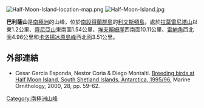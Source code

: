 [[Image:Half-Moon-Island-location-map.png|thumb]]
[[Image:Half-Moon-Island.jpg|thumb]]

{{coord|62|35|46|S|59|53|53.4|W|display=title}}

'''巴利薩山'''是[[南極洲|南極洲]]的山峰，位於[[南設得蘭群島|南設得蘭群島]]的[[利文斯頓島|利文斯頓島]]，處於[[拉莫雷尼塔山|拉莫雷尼塔山]]以東1.2公里、[[齊尼亞山|齊尼亞山]]東南面1.54公里、[[埃夫賴姆崖|埃夫賴姆崖]]西南面10.11公里、[[雷納角|雷納角]]西北面4.96公里和[[卡洛揚冰原島峰|卡洛揚冰原島峰]]西北面3.51公里。

==外部連結==
* Cesar Garcia Esponda, Nestor Coria & Diego Montalti. [http://www.marineornithology.org/PDF/28_1/28_1_9.pdf Breeding birds at Half Moon Island, South Shetland Islands, Antarctica, 1995/96.] {{Wayback|url=http://www.marineornithology.org/PDF/28_1/28_1_9.pdf |date=20040715002233 }} Marine Ornithology, 2000, 28, pp. 59–62.

{{Antarctica-geo-stub}}
[[Category:南極洲山峰|Category:南極洲山峰]]